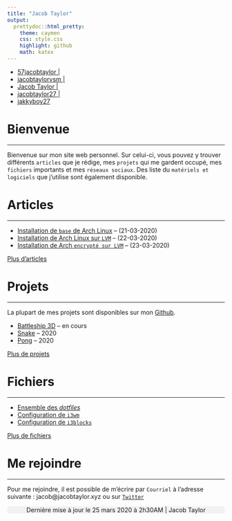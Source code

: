 ```yaml
---
title: "Jacob Taylor"
output:
  prettydoc::html_pretty:
    theme: caymen
    css: style.css
    highlight: github
    math: katex
---
```

<link rel="icon" href="https://www.freefavicon.com/freefavicons/objects/jack-of-spades-152-192574.png">
<link rel="stylesheet" href="https://cdnjs.cloudflare.com/ajax/libs/font-awesome/4.7.0/css/font-awesome.min.css">

<nav>
  <ul>
    <li> <a href="https://twitter.com/57JacobTaylor"><i class="fa fa-twitter" ></i> 57jacobtaylor |</a> </li>
    <li><a href="https://www.instagram.com/jacobtaylorvsm/"><i class="fa fa-instagram" ></i> jacobtaylorvsm |</a> </li>
    <li><a href="https://open.spotify.com/user/31bygrnvenhfovhunk4mvtqdrht4?si=oXeg9RVfQZ2laUha4qXxhw"><i class="fa fa-spotify"></i> Jacob Taylor |</a> </li>
    <li><a href="https://github.com/jacobtaylor27"><i class="fa fa-github"></i> jacobtaylor27 |</a> </li>
    <li><a href="https://www.snapchat.com/add/jakkyboy27"><i class="fa fa-snapchat"></i> jakkyboy27</a> </li>
  </ul>
</nav>

#  Bienvenue

***

Bienvenue sur mon site web personnel. Sur celui-ci, vous pouvez y trouver différents ``articles`` que je rédige, mes ``projets`` qui me gardent occupé, mes ``fichiers`` importants et mes ``réseaux sociaux``. Des liste du ``matériels et logiciels`` que j'utilise sont également disponible. 

# Articles <i class="fa fa-newspaper-o"></i>

***

+ [Installation de ``base`` de Arch Linux](arch_install.html) -- (21-03-2020)
+ [Installation de Arch Linux sur ``LVM``](arch_install_lvm.html) -- (22-03-2020) 
+ [Installation de Arch ``encrypté sur LVM``](arch_install_lvm_encrypt.html) -- (23-03-2020)

<i class="fa fa-angle-right"></i> [Plus d'articles](articles.html)

# Projets <i class="fa fa-code"></i>

***

La plupart de mes projets sont disponibles sur mon [Github](https://github.com/jacobtaylor27).

+ [Battleship 3D]() -- en cours
+ [Snake]() -- 2020
+ [Pong]() -- 2020

<i class="fa fa-angle-right"></i> [Plus de projets](projets.html)

# Fichiers <i class="fa fa-file-text-o"></i>

***

+ [Ensemble des *dotfiles*](https://github.com/jacobtaylor27)
+ [Configuration de ``i3wm``](i3wm.html)
+ [Configuration de ``i3blocks``](i3blocks.html)

<i class="fa fa-angle-right"></i> [Plus de fichiers](fichiers.html)


# Me rejoindre <i class="fa fa-envelope-o"></i>

***

Pour me rejoindre, il est possible de m'écrire par ``Courriel`` à l'adresse suivante : jacob@jacobtaylor.xyz ou sur [``Twitter``](https://twitter.com/57JacobTaylor)

<center style="background-color:#f2f2f2; border-radius:6px;">
<i class="fa fa-clock-o"></i> Dernière mise à jour le 25 mars 2020 à 2h30AM | 
<i class="fa fa-user-o"></i> Jacob Taylor
</center>